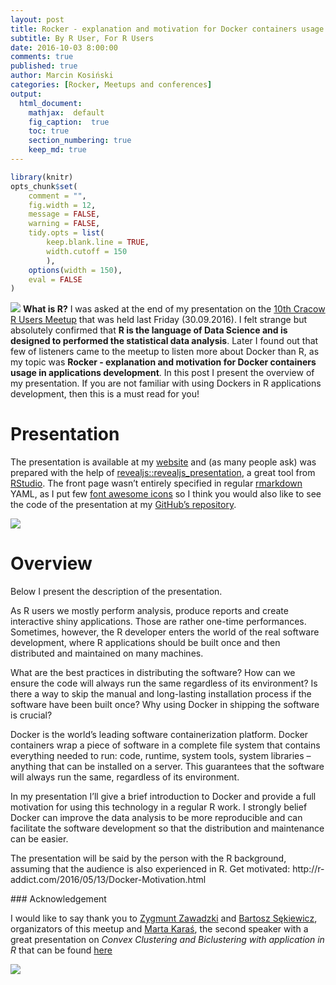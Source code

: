 ```yaml
---
layout: post
title: Rocker - explanation and motivation for Docker containers usage in applications development
subtitle: By R User, For R Users
date: 2016-10-03 8:00:00
comments: true
published: true
author: Marcin Kosiński
categories: [Rocker, Meetups and conferences]
output:
  html_document:
    mathjax:  default
    fig_caption:  true
    toc: true
    section_numbering: true
    keep_md: true
---
```

```r
library(knitr)
opts_chunk$set(
	comment = "",
	fig.width = 12, 
	message = FALSE,
	warning = FALSE,
	tidy.opts = list(
		keep.blank.line = TRUE,
		width.cutoff = 150
		),
	options(width = 150),
	eval = FALSE
)
```
<img src="/images/fulls/docker2.png" class="fit image"> **What is R?** I was asked at the end of my presentation on the [10th Cracow R Users Meetup](http://www.meetup.com/Cracow-R-User-Group/events/233624341/) that was held last Friday (30.09.2016). I felt strange but absolutely confirmed that **R is the language of Data Science and is designed to performed the statistical data analysis**. Later I found out that few of listeners came to the meetup to listen more about Docker than R, as my topic was **Rocker - explanation and motivation for Docker containers usage in applications development**. In this post I present the overview of my presentation. If you are not familiar with using Dockers in R applications development, then this is a must read for you!

# Presentation

The presentation is available at my [website](http://r-addict.com/eRka10/#/) and (as many people ask) was prepared with the help of [revealjs::revealjs_presentation](http://rmarkdown.rstudio.com/revealjs_presentation_format.html), a great tool from [RStudio](https://github.com/rstudio/revealjs). The front page wasn't entirely specified in regular [rmarkdown](http://rmarkdown.rstudio.com/) YAML, as I put few [font awesome icons](http://fontawesome.io/icons/) so I think you would also like to see the code of the presentation at my [GitHub's repository](https://github.com/MarcinKosinski/eRka10/blob/master/index.Rmd).


<img src="/images/fulls/erka10_2.jpg" class="fit image">

# Overview

Below I present the description of the presentation.

As R users we mostly perform analysis, produce reports and create interactive shiny applications. Those are rather one-time performances. Sometimes, however, the R developer enters the world of the real software development, where R applications should be built once and then distributed and maintained on many machines.

What are the best practices in distributing the software? How can we ensure the code will always run the same regardless of its environment? Is there a way to skip the manual and long-lasting installation process if the software have been built once? Why using Docker in shipping the software is crucial?

Docker is the world’s leading software containerization platform. Docker containers wrap a piece of software in a complete file system that contains everything needed to run: code, runtime, system tools, system libraries – anything that can be installed on a server. This guarantees that the software will always run the same, regardless of its environment.

In my presentation I'll give a brief introduction to Docker and provide a full motivation for using this technology in a regular R work. I strongly belief Docker can improve the data analysis to be more reproducible and can facilitate the software development so that the distribution and maintenance can be easier.

The presentation will be said by the person with the R background, assuming that the audience is also experienced in R. Get motivated: http://r-addict.com/2016/05/13/Docker-Motivation.html

 ### Acknowledgement
 
 I would like to say thank you to [Zygmunt Zawadzki](https://github.com/zzawadz) and [Bartosz Sękiewicz](https://github.com/bsekiewicz), organizators of this meetup and [Marta Karaś](), the second speaker with a great presentation on *Convex Clustering and Biclustering with application in R* that can be found [here](https://rawgit.com/statsox/Convex-Clustering-slides/master/slides.html#/)
 
 <img src="/images/fulls/erka10_1.jpg" class="fit image">